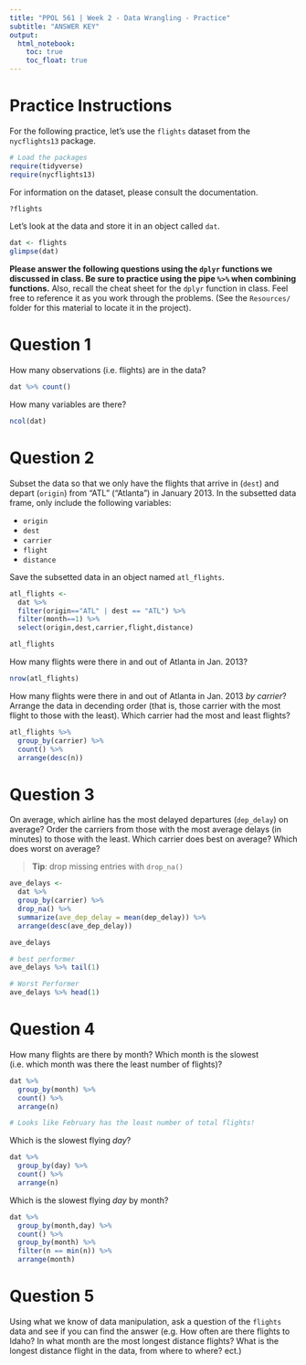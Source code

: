 ```yaml
---
title: "PPOL 561 | Week 2 - Data Wrangling - Practice"
subtitle: "ANSWER KEY"
output:
  html_notebook:
    toc: true
    toc_float: true
---
```


# Practice Instructions

For the following practice, let's use the `flights` dataset from the `nycflights13` package. 

```r
# Load the packages
require(tidyverse)
require(nycflights13)
```

For information on the dataset, please consult the documentation.
```r
?flights
```

Let's look at the data and store it in an object called `dat`.
```r
dat <- flights
glimpse(dat)
```


**Please answer the following questions using the `dplyr` functions we discussed in class. Be sure to practice using the pipe `%>%` when combining functions.** Also, recall the cheat sheet for the `dplyr` function in class. Feel free to reference it as you work through the problems. (See the `Resources/` folder for this material to locate it in the project).

# Question 1

How many observations (i.e. flights) are in the data?

```r
dat %>% count()
```


How many variables are there?

```r
ncol(dat)
```


# Question 2

Subset the data so that we only have the flights that arrive in (`dest`)  and depart (`origin`) from "ATL" ("Atlanta") in January 2013. In the subsetted data frame, only include the following variables:

- `origin`
- `dest`
- `carrier`
- `flight`
- `distance`

Save the subsetted data in an object named `atl_flights`.

```r
atl_flights <- 
  dat %>% 
  filter(origin=="ATL" | dest == "ATL") %>%
  filter(month==1) %>% 
  select(origin,dest,carrier,flight,distance) 

atl_flights
```

How many flights were there in and out of Atlanta in Jan. 2013?
```r
nrow(atl_flights)
```



How many flights were there in and out of Atlanta in Jan. 2013 _by carrier_? Arrange the data in decending order (that is, those carrier with the most flight to those with the least). Which carrier had the most and least flights?
```r
atl_flights %>% 
  group_by(carrier) %>% 
  count() %>% 
  arrange(desc(n))
```


# Question 3

On average, which airline has the most delayed departures (`dep_delay`) on average?  Order the carriers from those with the most average delays (in minutes) to those with the least. Which carrier does best on average? Which does worst on average?

> **Tip**: drop missing entries with `drop_na()`


```r
ave_delays <- 
  dat %>% 
  group_by(carrier) %>% 
  drop_na() %>% 
  summarize(ave_dep_delay = mean(dep_delay)) %>% 
  arrange(desc(ave_dep_delay))

ave_delays
```

```r
# best performer 
ave_delays %>% tail(1)
```

```r
# Worst Performer
ave_delays %>% head(1)
```



# Question 4

How many flights are there by month? Which month is the slowest (i.e. which month was there the least number of flights)?

```r
dat %>% 
  group_by(month) %>% 
  count() %>% 
  arrange(n)

# Looks like February has the least number of total flights!
```

Which is the slowest flying _day_?

```r
dat %>% 
  group_by(day) %>% 
  count() %>% 
  arrange(n)
```

Which is the slowest flying _day_ by month?

```r
dat %>% 
  group_by(month,day) %>% 
  count() %>% 
  group_by(month) %>% 
  filter(n == min(n)) %>% 
  arrange(month)
```


# Question 5

Using what we know of data manipulation, ask a question of the `flights` data and see if you can find the answer (e.g. How often are there flights to Idaho? In what month are the most longest distance flights? What is the longest distance flight in the data, from where to where? ect.)

```r

```

